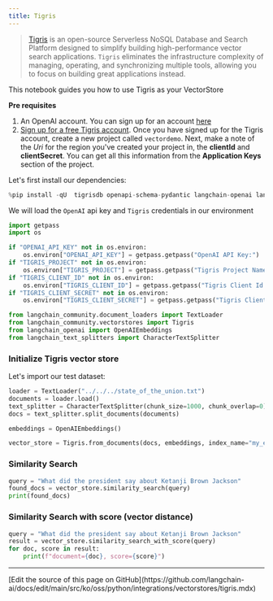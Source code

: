 ```yaml
---
title: Tigris
---
```


> [Tigris](https://tigrisdata.com) is an open-source Serverless NoSQL Database and Search Platform designed to simplify building high-performance vector search applications.
> `Tigris` eliminates the infrastructure complexity of managing, operating, and synchronizing multiple tools, allowing you to focus on building great applications instead.

This notebook guides you how to use Tigris as your VectorStore

**Pre requisites**

1. An OpenAI account. You can sign up for an account [here](https://platform.openai.com/)
2. [Sign up for a free Tigris account](https://console.preview.tigrisdata.cloud). Once you have signed up for the Tigris account, create a new project called `vectordemo`. Next, make a note of the *Uri* for the region you've created your project in, the **clientId** and **clientSecret**. You can get all this information from the **Application Keys** section of the project.

Let's first install our dependencies:

```python
%pip install -qU  tigrisdb openapi-schema-pydantic langchain-openai langchain-community tiktoken
```

We will load the `OpenAI` api key and `Tigris` credentials in our environment

```python
import getpass
import os

if "OPENAI_API_KEY" not in os.environ:
    os.environ["OPENAI_API_KEY"] = getpass.getpass("OpenAI API Key:")
if "TIGRIS_PROJECT" not in os.environ:
    os.environ["TIGRIS_PROJECT"] = getpass.getpass("Tigris Project Name:")
if "TIGRIS_CLIENT_ID" not in os.environ:
    os.environ["TIGRIS_CLIENT_ID"] = getpass.getpass("Tigris Client Id:")
if "TIGRIS_CLIENT_SECRET" not in os.environ:
    os.environ["TIGRIS_CLIENT_SECRET"] = getpass.getpass("Tigris Client Secret:")
```

```python
from langchain_community.document_loaders import TextLoader
from langchain_community.vectorstores import Tigris
from langchain_openai import OpenAIEmbeddings
from langchain_text_splitters import CharacterTextSplitter
```

### Initialize Tigris vector store

Let's import our test dataset:

```python
loader = TextLoader("../../../state_of_the_union.txt")
documents = loader.load()
text_splitter = CharacterTextSplitter(chunk_size=1000, chunk_overlap=0)
docs = text_splitter.split_documents(documents)

embeddings = OpenAIEmbeddings()
```

```python
vector_store = Tigris.from_documents(docs, embeddings, index_name="my_embeddings")
```

### Similarity Search

```python
query = "What did the president say about Ketanji Brown Jackson"
found_docs = vector_store.similarity_search(query)
print(found_docs)
```

### Similarity Search with score (vector distance)

```python
query = "What did the president say about Ketanji Brown Jackson"
result = vector_store.similarity_search_with_score(query)
for doc, score in result:
    print(f"document={doc}, score={score}")
```

---

<Callout icon="pen-to-square" iconType="regular">
  [Edit the source of this page on GitHub](https://github.com/langchain-ai/docs/edit/main/src/ko/oss/python/integrations/vectorstores/tigris.mdx)
</Callout>
